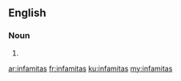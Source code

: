 ==English==

===Noun===
{{head|en|plural}}

# {{plural of|infamita|lang=en|nocat=1}}

[[ar:infamitas]]
[[fr:infamitas]]
[[ku:infamitas]]
[[my:infamitas]]